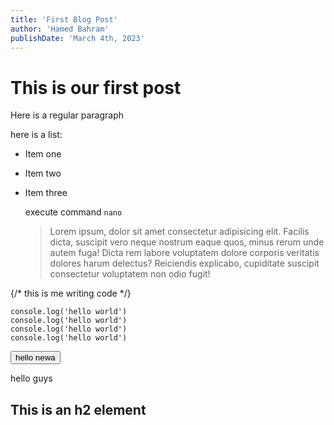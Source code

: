 ---
title: 'First Blog Post'
author: 'Hamed Bahram'
publishDate: 'March 4th, 2023'
---





# This is our first post

Here is a regular paragraph

here is a list:

- Item one
- Item two
- Item three

	execute command `nano`

	> Lorem ipsum, dolor sit amet consectetur adipisicing elit. Facilis dicta, suscipit vero neque nostrum eaque quos, minus rerum unde autem fuga! Dicta rem labore voluptatem dolore corporis veritatis dolores harum delectus? Reiciendis explicabo, cupiditate suscipit consectetur voluptatem non odio fugit!

{/* <Callout>this is me writing code</Callout> */}
```js{1,3}
console.log('hello world')
console.log('hello world')
console.log('hello world')
console.log('hello world')

```
<button className="px-6 h-10 py-6 rounded-md bg-blue-900 text-white">hello newa</button>

<div className='h-24 rounded-xl w-full bg-purple-300 font-bold text-md my-5 flex'>
      <div className="h-full w-2  bg-purple-700 mr-3"></div>
      hello guys
      </div>

## This is an h2 element